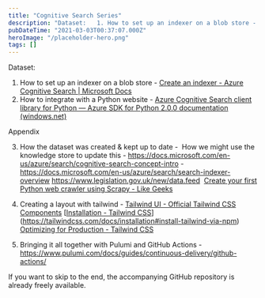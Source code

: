 ```yaml
---
title: "Cognitive Search Series"
description: "Dataset:   1. How to set up an indexer on a blob store - Create an indexer - Azure     Cognitive Search | Microsoft Docs     [https://docs"
pubDateTime: "2021-03-03T00:37:07.000Z"
heroImage: "/placeholder-hero.png"
tags: []
---
```


Dataset:

1. How to set up an indexer on a blob store - [Create an indexer - Azure Cognitive Search | Microsoft Docs](https://docs.microsoft.com/en-us/azure/search/search-howto-create-indexers)
2. How to integrate with a Python website - [Azure Cognitive Search client library for Python — Azure SDK for Python 2.0.0 documentation (windows.net)](https://azuresdkdocs.blob.core.windows.net/$web/python/azure-search-documents/11.1.0/index.html)

Appendix

3. How the dataset was created & kept up to date -  How we might use the knowledge store to update this - https://docs.microsoft.com/en-us/azure/search/cognitive-search-concept-intro - https://docs.microsoft.com/en-us/azure/search/search-indexer-overview https://www.legislation.gov.uk/new/data.feed  [Create your first Python web crawler using Scrapy - Like Geeks](https://likegeeks.com/python-web-crawler-scrapy/#:~:text=Scrapy%20is%20a%20Python%20web%20framework%20that%20you,data%20in%20spreadsheets%20or%20any%20other%20business%20need.)

4. Creating a layout with tailwind - [Tailwind UI - Official Tailwind CSS Components](https://tailwindui.com/components?utm_source=tailwindcss&utm_medium=navigation) [[Installation - Tailwind CSS](https://tailwindcss.com/docs/installation)](https://tailwindcss.com/docs/installation#install-tailwind-via-npm) [Optimizing for Production - Tailwind CSS](https://tailwindcss.com/docs/optimizing-for-production#writing-purgeable-html)

5. Bringing it all together with Pulumi and GitHub Actions - <https://www.pulumi.com/docs/guides/continuous-delivery/github-actions/>

If you want to skip to the end, the accompanying GitHub repository is already freely available.
